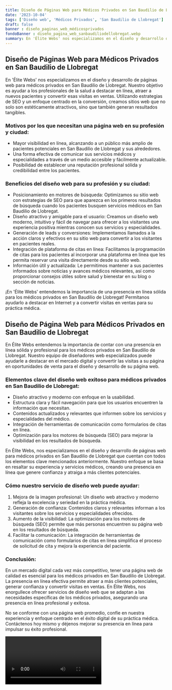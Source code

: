 ```yaml
---
title: Diseño de Páginas Web para Médicos Privados en San Baudilio de Llobregat
date: '2023-10-04'
tags: ['Diseño web', 'Médicos Privados', 'San Baudilio de Llobregat']
draft: false
banner : diseño_paginas_web_médicosprivados
fondoBanner : diseño_pagina_web_sanbaudiliodellobregat.webp
summary: En 'Élite Webs' nos especializamos en el diseño y desarrollo de páginas web para médicos privados en San Baudilio de Llobregat. Nuestro objetivo es ayudar a los profesionales de la salud a destacar en línea, atraer a nuevos pacientes y convertir esas visitas en ventas. Utilizando estrategias de SEO y un enfoque centrado en la conversión, creamos sitios web que no solo son estéticamente atractivos, sino que también generan resultados tangibles.
---
```


## **Diseño de Páginas Web para Médicos Privados en San Baudilio de Llobregat**

En 'Élite Webs' nos especializamos en el diseño y desarrollo de páginas web para médicos privados en San Baudilio de Llobregat. Nuestro objetivo es ayudar a los profesionales de la salud a destacar en línea, atraer a nuevos pacientes y convertir esas visitas en ventas. Utilizando estrategias de SEO y un enfoque centrado en la conversión, creamos sitios web que no solo son estéticamente atractivos, sino que también generan resultados tangibles.

### **Motivos por los que necesitan una página web en su profesión y ciudad:**

- Mayor visibilidad en línea, alcanzando a un público más amplio de pacientes potenciales en San Baudilio de Llobregat y sus alrededores.
- Una forma efectiva de comunicar sus servicios médicos y especialidades a través de un medio accesible y fácilmente actualizable.
- Posibilidad de establecer una reputación profesional sólida y credibilidad entre los pacientes.  

### **Beneficios del diseño web para su profesión y su ciudad:**

- Posicionamiento en motores de búsqueda: Optimizamos su sitio web con estrategias de SEO para que aparezca en los primeros resultados de búsqueda cuando los pacientes busquen servicios médicos en San Baudilio de Llobregat.
- Diseño atractivo y amigable para el usuario: Creamos un diseño web moderno, intuitivo y fácil de navegar para ofrecer a los visitantes una experiencia positiva mientras conocen sus servicios y especialidades.
- Generación de leads y conversiones: Implementamos llamados a la acción claros y efectivos en su sitio web para convertir a los visitantes en pacientes reales.
- Integración de plataforma de citas en línea: Facilitamos la programación de citas para los pacientes al incorporar una plataforma en línea que les permita reservar una visita directamente desde su sitio web.
- Información útil y actualizada: Le permitimos mantener a sus pacientes informados sobre noticias y avances médicos relevantes, así como proporcionar consejos útiles sobre salud y bienestar en su blog o sección de noticias.

¡En 'Élite Webs' entendemos la importancia de una presencia en línea sólida para los médicos privados en San Baudilio de Llobregat! Permítanos ayudarlo a destacar en Internet y a convertir visitas en ventas para su práctica médica.

<GifSeo />

<Cta />

## Diseño de Página Web para Médicos Privados en San Baudilio de Llobregat

En Élite Webs entendemos la importancia de contar con una presencia en línea sólida y profesional para los médicos privados en San Baudilio de Llobregat. Nuestro equipo de diseñadores web especializados puede ayudarle a destacar en el mercado digital y convertir las visitas a su página en oportunidades de venta para el diseño y desarrollo de su página web.

### Elementos clave del diseño web exitoso para médicos privados en San Baudilio de Llobregat:

- Diseño atractivo y moderno con enfoque en la usabilidad.
- Estructura clara y fácil navegación para que los usuarios encuentren la información que necesitan.
- Contenidos actualizados y relevantes que informen sobre los servicios y especialidades del médico.
- Integración de herramientas de comunicación como formularios de citas en línea.
- Optimización para los motores de búsqueda (SEO) para mejorar la visibilidad en los resultados de búsqueda.

En Élite Webs, nos especializamos en el diseño y desarrollo de páginas web para médicos privados en San Baudilio de Llobregat que cuentan con todos los elementos clave mencionados anteriormente. Nuestro enfoque se basa en resaltar su experiencia y servicios médicos, creando una presencia en línea que genere confianza y atraiga a más clientes potenciales.

### Cómo nuestro servicio de diseño web puede ayudar:

1. Mejora de la imagen profesional: Un diseño web atractivo y moderno refleja la excelencia y seriedad en la práctica médica.
2. Generación de confianza: Contenidos claros y relevantes informan a los visitantes sobre los servicios y especialidades ofrecidos.
3. Aumento de la visibilidad: La optimización para los motores de búsqueda (SEO) permite que más personas encuentren su página web en los resultados de búsqueda.
4. Facilitar la comunicación: La integración de herramientas de comunicación como formularios de citas en línea simplifica el proceso de solicitud de cita y mejora la experiencia del paciente.

### Conclusión:

En un mercado digital cada vez más competitivo, tener una página web de calidad es esencial para los médicos privados en San Baudilio de Llobregat. La presencia en línea efectiva permite atraer a más clientes potenciales, generar confianza y convertir visitas en ventas. En Élite Webs, nos enorgullece ofrecer servicios de diseño web que se adaptan a las necesidades específicas de los médicos privados, asegurando una presencia en línea profesional y exitosa.

No se conforme con una página web promedio, confíe en nuestra experiencia y enfoque centrado en el éxito digital de su práctica médica. Contáctenos hoy mismo y déjenos mejorar su presencia en línea para impulsar su éxito profesional.

<Video />

<CtaBot job='Médicos Privados' city='San Baudilio de Llobregat'/>

<Gmaps query='San Baudilio de Llobregat+españa+maps' />